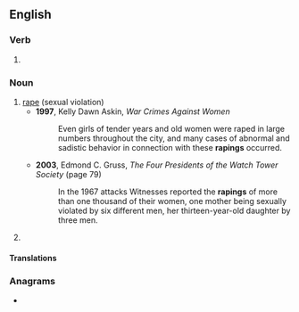 ==English==

===Verb===
{{head|en|verb form}}

# {{present participle of|en|rape|nocat=1}}

===Noun===
{{en-noun|~}}

# [[rape]] (sexual violation)
#* '''1997''', Kelly Dawn Askin, ''War Crimes Against Women''
#*: Even girls of tender years and old women were raped in large numbers throughout the city, and many cases of abnormal and sadistic behavior in connection with these '''rapings''' occurred.
#* '''2003''', Edmond C. Gruss, ''The Four Presidents of the Watch Tower Society'' (page 79)
#*: In the 1967 attacks Witnesses reported the '''rapings''' of more than one thousand of their women, one mother being sexually violated by six different men, her thirteen-year-old daughter by three men.
# {{misspelling of|en|[[rapping]]}}

==== Translations ====
{{trans-see|rape}}

===Anagrams===
* {{anagrams|en|a=aginpr|paring|pringá}}